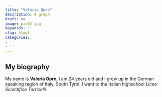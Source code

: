 ```yaml
---
title: "Valeria Opre"
description: A graph
draft: no
image: pic02.jpg
keywords: ''
slug: blog1
categories:
- ''
- ''
---
```


## My biography
My name is __Valeria Opre__, I am 24 years old and I grew up in the German speaking region of Italy, South Tyrol. I went to the Italian highschool _Liceo Scientifico Torricelli_.

